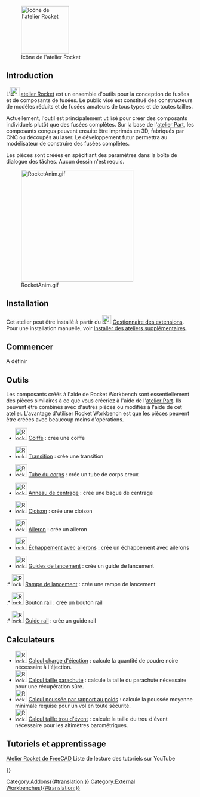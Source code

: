 <languages/>

[[File:RocketWorkbench.svg|thumb|128px|Icône de l'atelier Rocket]]

{{TOCright}}

<span id="Introduction"></span>
== Introduction == 

L'[[File:RocketWorkbench.svg|24px]] [[Rocket_Workbench/fr|atelier Rocket]] est un ensemble d'outils pour la conception de fusées et de composants de fusées. Le public visé est constitué des constructeurs de modèles réduits et de fusées amateurs de tous types et de toutes tailles.

Actuellement, l'outil est principalement utilisé pour créer des composants individuels plutôt que des fusées complètes. Sur la base de l'[[Part_Workbench/fr|atelier Part]], les composants conçus peuvent ensuite être imprimés en 3D, fabriqués par CNC ou découpés au laser. Le développement futur permettra au modélisateur de construire des fusées complètes.

Les pièces sont créées en spécifiant des paramètres dans la boîte de dialogue des tâches. Aucun dessin n'est requis.

[[File:RocketAnim.gif|300px]]

== Installation ==

Cet atelier peut être installé à partir du [[Image:Std_AddonMgr.svg|24px]] [[Std_AddonMgr/fr|Gestionnaire des extensions]]. Pour une installation manuelle, voir [[Installing_more_workbenches/fr|Installer des ateliers supplémentaires]].

<span id="Getting_Started"></span>
== Commencer ==

A définir

<span id="Tools"></span>
== Outils ==

Les composants créés à l'aide de Rocket Workbench sont essentiellement des pièces similaires à ce que vous créeriez à l'aide de l'[[Part_Workbench/fr|atelier Part]]. Ils peuvent être combinés avec d'autres pièces ou modifiés à l'aide de cet atelier. L'avantage d'utiliser Rocket Workbench est que les pièces peuvent être créées avec beaucoup moins d'opérations.

* [[Image:Rocket_NoseCone.svg|32px]] [[Rocket_NoseCone/fr|Coiffe]] : crée une coiffe

* [[Image:Rocket_Transition.svg|32px]] [[Rocket_Transition/fr|Transition]] : crée une transition

* [[Image:Rocket_BodyTube.svg|32px]] [[Rocket_BodyTube/fr|Tube du corps]] : crée un tube de corps creux

* [[Image:Rocket_CenteringRing.svg|32px]] [[Rocket_CenteringRing/fr|Anneau de centrage]] : crée une bague de centrage

* [[Image:Rocket_Bulkhead.svg|32px]] [[Rocket_Bulkhead/fr|Cloison]] : crée une cloison

* [[Image:Rocket_Fin.svg|32px]] [[Rocket_Fin/fr|Aileron]] : crée un aileron

* [[Image:Rocket_FinCan.svg|32px]] [[Rocket_FinCan/fr|Échappement avec ailerons]] : crée un échappement avec ailerons

* [[Image:Rocket_LaunchGuideComposite.png|32px]] [[Rocket_CompLaunchGuide/fr|Guides de lancement]] : crée un guide de lancement

:* [[Image:Rocket_LaunchLug.svg|32px]] [[Rocket_LaunchLug/fr|Rampe de lancement]] : crée une rampe de lancement

:* [[Image:Rocket_RailButton.svg|32px]] [[Rocket_RailButton/fr|Bouton rail]] : crée un bouton rail

:* [[Image:Rocket_RailGuide.svg|32px]] [[Rocket_RailGuide/fr|Guide rail]] : crée un guide rail

<span id="Calculators"></span>
== Calculateurs ==

* [[Image:Rocket_Calculator.svg|32px]] [[Rocket_Ejection_Charge_Calculator/fr|Calcul charge d'éjection]] : calcule la quantité de poudre noire nécessaire à l'éjection.
* [[Image:Rocket_Calculator.svg|32px]] [[Rocket_Parachute_Size_Calculator/fr|Calcul taille parachute]] : calcule la taille du parachute nécessaire pour une récupération sûre.
* [[Image:Rocket_Calculator.svg|32px]] [[Rocket_Thrust_To_Weight_Calculator/fr|Calcul poussée par rapport au poids]] : calcule la poussée moyenne minimale requise pour un vol en toute sécurité.
* [[Image:Rocket_Calculator.svg|32px]] [[Rocket_Vent_Hole_Size_Calculator/fr|Calcul taille trou d'évent]] : calcule la taille du trou d'évent nécessaire pour les altimètres barométriques.

<span id="Tutorials_and_Learning"></span>
== Tutoriels et apprentissage ==

[https://youtube.com/playlist?list=PLIk8AsRj-ngQRr6uLD3DDJTBrLhJfF7eI Atelier Rocket de FreeCAD] Liste de lecture des tutoriels sur YouTube


{{Userdocnavi{{#translation:}}}}
[[Category:Addons{{#translation:}}]]
[[Category:External Workbenches{{#translation:}}]]